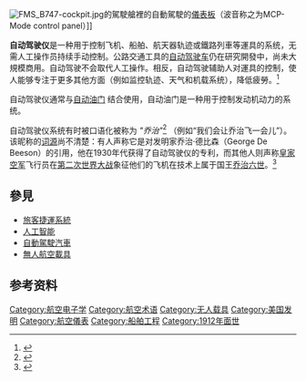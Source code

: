 {{redirect3|電腦駕駛}}
{{expand language|en}}
[[File:FMS_B747-cockpit.jpg|thumb]]的駕駛艙裡的自動駕駛的[[儀表板|儀表板]]（波音称之为MCP-Mode control panel）]]

'''自动驾驶仪'''是一种用于控制飞机、船舶、航天器轨迹或鐵路列車等運具的系统，无需人工操作员持续手动控制。公路交通工具的[[自动驾驶车|自动驾驶车]]仍在研究開發中，尚未大規模商用。自动驾驶不会取代人工操作。相反，自动驾驶辅助人对運具的控制，使人能够专注于更多其他方面（例如监控轨迹、天气和机载系统），降低疲勞。<ref>{{cite web |url=http://www.faa.gov/regulations_policies/handbooks_manuals/aviation/advanced_avionics_handbook/media/aah_ch04.pdf |title=Automated Flight Controls |author=<!--Staff writer(s); no by-line.--> |website=faa.gov |publisher= Federal Aviation Administration |access-date=20 February 2014}}</ref>

自动驾驶仪通常与[[自动油门|自动油门]] 结合使用，自动油门是一种用于控制发动机动力的系统。
 
自动驾驶仪系统有时被口语化被称为 ''"乔治"''<ref name=george>{{cite web|title=George the Autopilot|url=http://fly.historicwings.com/2012/08/george-the-autopilot/|work=Historic Wings|publisher=Thomas Van Hare|access-date=18 March 2014}}</ref> （例如“我们会让乔治飞一会儿”）。该昵称的[[词源|词源]]尚不清楚：有人声称它是对发明家乔治·德比森（George De Beeson）的引用，他在1930年代获得了自动驾驶仪的专利，而其他人则声称[[皇家空军|皇家空军]]飞行员在[[第二次世界大战|第二次世界大战]]象征他们的飞机在技术上属于国王[[乔治六世|乔治六世]]。<ref>{{cite web |url=http://aopa.org/news-and-media/all-news/2020/april/pilot/presidents-position-giving-george-a-break |title=PRESIDENT'S POSITION: GIVING GEORGE A BREAK |last=Baker |first=Mark |date=1 April 2020 |website=aopa.org |publisher=[[Aircraft_Owners_and_Pilots_Association|Aircraft Owners and Pilots Association]] |access-date=16 May 2020}}</ref>

== 參見 ==
{{commonscat|Autopilots}}
* [[旅客捷運系統|旅客捷運系統]]
* [[人工智能|人工智能]]
* [[自動駕駛汽車|自動駕駛汽車]]
* [[無人航空載具|無人航空載具]]

== 参考资料 ==
{{Reflist}}{{飞机结构}}
{{航空器部件}}
{{Authority control}}
{{Engineering-stub}}

[[Category:航空电子学|Category:航空电子学]]
[[Category:航空术语|Category:航空术语]]
[[Category:无人载具|Category:无人载具]]
[[Category:美国发明|Category:美国发明]]
[[Category:航空儀表|Category:航空儀表]]
[[Category:船舶工程|Category:船舶工程]]
[[Category:1912年面世|Category:1912年面世]]